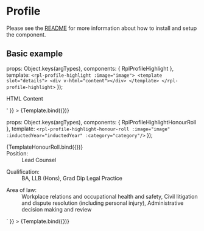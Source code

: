 
<Meta title="Organisms/Profile" />

# Profile
Please see the [README](https://github.com/dpc-sdp/ripple/blob/master/packages/components/Organisms/Profile/README.md) for more information about how to install and setup the component.

## Basic example

  props: Object.keys(argTypes),
  components: { RplProfileHighlight },
  template: `
    <rpl-profile-highlight :image="image">
      <template slot="details">
        <div v-html="content"></div>
      </template>
    </rpl-profile-highlight>
  `
});

<Canvas>
  <Story
    name="Profile highlight"
    args={{
      image: 'http://via.placeholder.com/156x156',
      content: '<p>HTML Content</p>'
    }}
  >
    {Template.bind({})}
  </Story>
</Canvas>

<ArgsTable of={RplProfileHighlight} />

  props: Object.keys(argTypes),
  components: { RplProfileHighlightHonourRoll },
  template: `<rpl-profile-highlight-honour-roll :image="image" :inductedYear="inductedYear" :category="category"/>`
});

<Canvas>
  <Story
    name="Profile highlight honour roll"
    args={{
      image: 'http://via.placeholder.com/156x156',
      inductedYear: '2018',
      category: 'Local Champion'
    }}
  >
    {TemplateHonourRoll.bind({})}
  </Story>
</Canvas>

<ArgsTable of={RplProfileHighlightHonourRoll} />

<Canvas>
  <Story
    name="Profile maintain 1:1 image dimensions"
    args={{
      image: 'http://via.placeholder.com/480x800',
      content: `<dl class="rpl-description-list vgso-profile-position"><div class="rpl-description-list__row"><dt class="rpl-description-list__cell rpl-description-list__term">Position:</dt> <dd class="rpl-description-list__cell rpl-description-list__description">Lead Counsel</dd></div></dl> <dl class="rpl-description-list vgso-profile-qualification"><div class="rpl-description-list__row"><dt class="rpl-description-list__cell rpl-description-list__term">Qualification:</dt> <dd class="rpl-description-list__cell rpl-description-list__description">BA, LLB (Hons), Grad Dip Legal Practice</dd></div></dl> <dl class="rpl-description-list vgso-profile-area-of-law"><div class="rpl-description-list__row"><dt class="rpl-description-list__cell rpl-description-list__term">Area of law:</dt> <dd class="rpl-description-list__cell rpl-description-list__description">Workplace relations and occupational health and safety, Civil litigation and dispute resolution (including personal injury), Administrative decision making and review</dd></div></dl>`
    }}
  >
    {Template.bind({})}
  </Story>
</Canvas>
